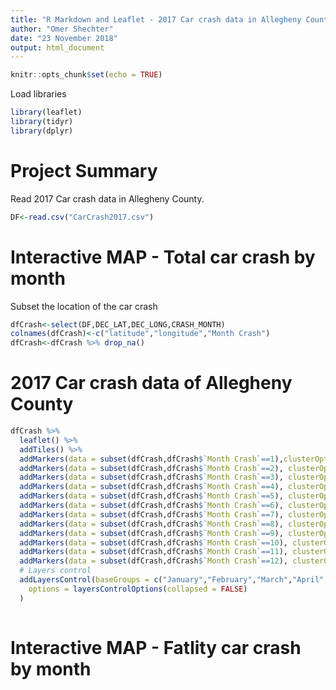 ```yaml
---
title: "R Markdown and Leaflet - 2017 Car crash data in Allegheny County"
author: "Omer Shechter"
date: "23 November 2018"
output: html_document
---
```


```r
knitr::opts_chunk$set(echo = TRUE)
```

Load libraries 
```r
library(leaflet)
library(tidyr)
library(dplyr)
```
# Project Summary


Read 2017 Car crash data in Allegheny County.
```r
DF<-read.csv("CarCrash2017.csv")

```

# Interactive MAP - Total car crash by month

Subset the location of the car crash 
```r
dfCrash<-select(DF,DEC_LAT,DEC_LONG,CRASH_MONTH)
colnames(dfCrash)<-c("latitude","longitude","Month Crash")
dfCrash<-dfCrash %>% drop_na()
```

# 2017 Car crash data of Allegheny County
```r
dfCrash %>% 
  leaflet() %>%
  addTiles() %>%
  addMarkers(data = subset(dfCrash,dfCrash$`Month Crash`==1),clusterOptions = markerClusterOptions(),group =   "January")%>%
  addMarkers(data = subset(dfCrash,dfCrash$`Month Crash`==2), clusterOptions = markerClusterOptions(),group =   "February")%>%
  addMarkers(data = subset(dfCrash,dfCrash$`Month Crash`==3), clusterOptions = markerClusterOptions(),group =   "March")%>%
  addMarkers(data = subset(dfCrash,dfCrash$`Month Crash`==4), clusterOptions = markerClusterOptions(),group =   "April")%>%
  addMarkers(data = subset(dfCrash,dfCrash$`Month Crash`==5), clusterOptions = markerClusterOptions(),group =   "May")%>%
  addMarkers(data = subset(dfCrash,dfCrash$`Month Crash`==6), clusterOptions = markerClusterOptions(),group =   "June")%>%
  addMarkers(data = subset(dfCrash,dfCrash$`Month Crash`==7), clusterOptions = markerClusterOptions(),group =   "July")%>%
  addMarkers(data = subset(dfCrash,dfCrash$`Month Crash`==8), clusterOptions = markerClusterOptions(),group =   "August")%>%
  addMarkers(data = subset(dfCrash,dfCrash$`Month Crash`==9), clusterOptions = markerClusterOptions(),group =   "September")%>%
  addMarkers(data = subset(dfCrash,dfCrash$`Month Crash`==10), clusterOptions = markerClusterOptions(),group =   "October")%>%
  addMarkers(data = subset(dfCrash,dfCrash$`Month Crash`==11), clusterOptions = markerClusterOptions(),group =   "November")%>%
  addMarkers(data = subset(dfCrash,dfCrash$`Month Crash`==12), clusterOptions = markerClusterOptions(),group =   "December")%>%
  # Layers control
  addLayersControl(baseGroups = c("January","February","March","April","May","June","July","August","September","October","November","December"),
    options = layersControlOptions(collapsed = FALSE)
  )
  

```


# Interactive MAP - Fatlity car crash by month